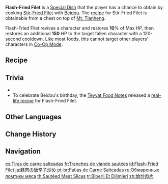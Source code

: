 {{Food Infobox
|id              = 108138
|description     = They say that Beidou once learned some tricks from Xiangling, making some refinements and adding more flavor to this dish. If you can clean it out in one go, perhaps you might impress her.
|type            = Recovery Dishes
|effectType      = Revive
|effect          = Revives a character and restores '''10'''% of Max HP, then restores an additional '''150''' HP.
|eff_att1        = Revive
|eff_att2        = HP Restore
|eff_att3        = HP Restore Percent
|eff_att4        = HP Restore Fixed
|quality         = 1
|character       = Beidou
|base            = Stir-Fried Filet
}}
'''Flash-Fried Filet''' is a [[Special Dish]] that the player has a chance to obtain by cooking [[Stir-Fried Filet]] with [[Beidou]]. The [[recipe]] for Stir-Fried Filet is obtainable from a chest on top of [[Mt. Tianheng]].

Flash-Fried Filet revives a character and restores '''10'''% of Max HP, then restores an additional '''150''' HP to the target fallen character with a 120-second cooldown. Like most foods, this cannot target other players' characters in [[Co-Op Mode]].

==Recipe==
{{Recipe
|type = Cooking
|character = Beidou
|Raw Meat = 1
|Jueyun Chili = 1
|sort = Raw Meat;Jueyun Chili
}}

==Trivia==
* {{Mail Attachments by Category List}}
* To celebrate Beidou's birthday, the [[Teyvat Food Notes]] released a [https://ys.mihoyo.com/main/news/detail/14116 real-life recipe] for Flash-Fried Filet.

==Other Languages==
{{Other Languages
|en      = Flash-Fried Filet
|zhs     = 炝炒肉片
|zhs_rm  = Qiàngchǎo Ròupiàn
|zht     = 熗炒肉片
|zht_rm  = Qiàngchǎo Ròupiàn
|zh_tl   = Flash-Fried Meat Slices
|ja      = 豚肉の唐辛子炒め
|ja_rm   = Butaniku no Tougarashi Itame
|ja_tl   = Pork and Chili Pepper Stir-Fry
|ko      = 데친 고기볶음
|ko_tl   = Blanched Sautéed Meat
|es      = Tiras de carne salteadas
|es_tl   = Sautéed Meat Strips
|fr      = Tranches de viande sautées
|fr_tl   = Sautéed Meat Slices
|ru      = Обжаренные ломтики мяса
|ru_tl   = Fried Meat Slices
|th      = Sautéed Meat Slices
|th_tl   = -
|vi      = Thịt Xào Ớt
|vi_tl   = Stir-Fried Meat with Chilis
|de      = Würzige Fleischpfanne
|de_tl   = Spicy Stir-Fried Meat
|id      = Flash-Fried Filet
|pt      = Fatias de Carne Salteadas
|pt_tl   = 
|tr      = Biberli Et Dilimleri
|tr_tl   = Peppered Meat Slices
|it      = Straccetti di carne saltati
|it_tl   = Sautéed Meat Strips
}}

==Change History==
{{Change History|1.0}}

==Navigation==
{{Food Navbox|type=Special Dishes}}

[[es:Tiras de carne salteadas]]
[[fr:Tranches de viande sautées]]
[[id:Flash-Fried Filet]]
[[ja:豚肉の唐辛子炒め]]
[[pt-br:Fatias de Carne Salteadas]]
[[ru:Обжаренные ломтики мяса]]
[[th:Sautéed Meat Slices]]
[[tr:Biberli Et Dilimleri]]
[[zh:熗炒肉片]]
